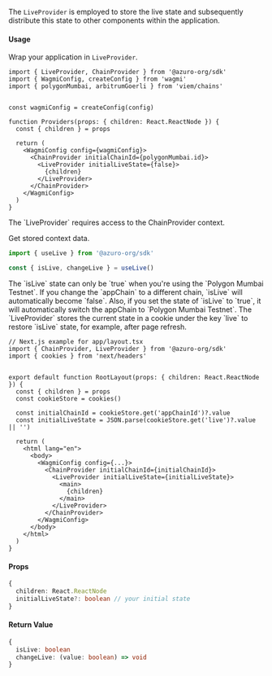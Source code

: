 
The `LiveProvider` is employed to store the live state and subsequently distribute this state to other components within the application.


#### Usage

Wrap your application in `LiveProvider`.

```tsx {1, 14, 16}
import { LiveProvider, ChainProvider } from '@azuro-org/sdk'
import { WagmiConfig, createConfig } from 'wagmi'
import { polygonMumbai, arbitrumGoerli } from 'viem/chains'


const wagmiConfig = createConfig(config)

function Providers(props: { children: React.ReactNode }) {
  const { children } = props

  return (
    <WagmiConfig config={wagmiConfig}>
      <ChainProvider initialChainId={polygonMumbai.id}>
        <LiveProvider initialLiveState={false}>
          {children}
        </LiveProvider>
      </ChainProvider>
    </WagmiConfig>
  )
}
```

<Callout type="warning">
  The `LiveProvider` requires access to the ChainProvider context.
</Callout>

Get stored context data.

```ts
import { useLive } from '@azuro-org/sdk'

const { isLive, changeLive } = useLive()
```

<Callout type="info">
  The `isLive` state can only be `true` when you're using the `Polygon Mumbai Testnet`. If you change the `appChain` to a different chain, `isLive` will automatically become `false`. Also, if you set the state of `isLive` to `true`, it will automatically switch the appChain to `Polygon Mumbai Testnet`.
</Callout>

<Callout type="info">
The `LiveProvider` stores the current state in a cookie under the key `live` to restore `isLive` state, for example, after page refresh.

```tsx {11, 18}
// Next.js example for app/layout.tsx
import { ChainProvider, LiveProvider } from '@azuro-org/sdk'
import { cookies } from 'next/headers'


export default function RootLayout(props: { children: React.ReactNode }) {
  const { children } = props
  const cookieStore = cookies()

  const initialChainId = cookieStore.get('appChainId')?.value
  const initialLiveState = JSON.parse(cookieStore.get('live')?.value || '')

  return (
    <html lang="en">
      <body>
        <WagmiConfig config={...}>
          <ChainProvider initialChainId={initialChainId}>
            <LiveProvider initialLiveState={initialLiveState}>
              <main>
                {children}
              </main>
            </LiveProvider>
          </ChainProvider>
        </WagmiConfig>
      </body>
    </html>
  )
}
```
</Callout>

#### Props

```ts
{
  children: React.ReactNode
  initialLiveState?: boolean // your initial state
}
```

#### Return Value


```ts
{
  isLive: boolean
  changeLive: (value: boolean) => void
}
```
